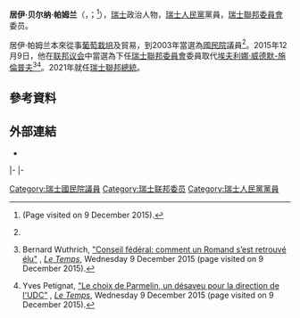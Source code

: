 {{请求翻译|time=2016-05-05T01:42:07+00:00}}
{{noteTA
|G1=瑞士地名
|1 = zh-cn:主席;zh-hk:主席;zh-tw:總統;zh-sg:总统;zh-mo:主席;
}}
{{Infobox Officeholder
|name             = 居伊·帕姆兰
|native_name      = Guy Parmelin
|native_name_lang = fr
|image            = Guy Parmelin (2022).jpg
|caption          = 居伊·帕姆兰，2022年
|office           = [[瑞士聯邦總統|瑞士聯邦總統]]
|term_start       = 2021年1月1日
|termend          = 2021年12月31日
|vicepresident    = [[伊尼亚齐奥·卡西斯|伊尼亚齐奥·卡西斯]]
|chancellor       = 
|predecessor      = [[西莫內塔·索馬魯加|西莫內塔·索馬魯加]]
|successor        = [[伊尼亚齐奥·卡西斯|伊尼亚齐奥·卡西斯]]
|office1          = [[瑞士聯邦委員會|瑞士聯邦副總統]]
|president1       = [[西莫內塔·索馬魯加|西莫內塔·索馬魯加]]
|term_start1      = 2020年1月1日
|term_end1        = 2020年12月31日
|predecessor1     = [[西莫內塔·索馬魯加|西莫內塔·索馬魯加]]
|successor1      = [[伊尼亚齐奥·卡西斯|伊尼亚齐奥·卡西斯]]
|office2         = {{le|瑞士联邦防卫、公民保护与体育部|Federal Department of Defence, Civil Protection and Sports|联邦防卫、公民保护与体育部}}部长
|term_start2     = 2016年1月1日
|term_end2       = 2018年12月31日
|predecessor2    = [[于利·毛雷爾|于利·毛雷爾]]
|successor2      = [[维奥拉·阿姆赫德|维奥拉·阿姆赫德]]
|office3        = [[瑞士联邦经济事务部|瑞士联邦经济事务部]]部长
|term_start3    = 2019年1月1日
|term_end3      = 
|predecessor3   = [[多麗絲·洛伊特哈德|多麗絲·洛伊特哈德]]
|successor3     = 
|office4        = {{le|瑞士聯邦委員會委員列表|List of members of the Swiss Federal Council|瑞士聯邦委員會委員}}
|term_start4    = 2016年1月1日
|term_end4      = 
|predecessor4   = [[埃夫利娜·威德默-施倫普夫|埃夫利娜·威德默-施倫普夫]]
|successor4     = 
|birth_date     = {{birth date and age|1959|11|9|df=y}}
|birth_place    = {{CHE}}[[沃州|沃州]][[比尔桑|比尔桑]]
|death_date     = 
|death_place    = 
|party          = [[瑞士人民黨|瑞士人民黨]]
|spouse         = 
|children       = 
|alma_mater     = 
|religion       = 
|signature      = 
}}

'''居伊·贝尔纳·帕姆兰'''（{{lang-fr|Guy Bernard Parmelin}}，{{IPA-fr|ɡi bɛʁnaʁ paʁməlɛ̃}}；{{bd|1959年|11月9日}}<ref name=Parliament>{{fr}} {{Parliament.ch|1108}} (Page visited on 9 December 2015).</ref>），[[瑞士|瑞士]]政治人物，[[瑞士人民黨|瑞士人民黨]]黨員，[[瑞士聯邦委員會|瑞士聯邦委員會]]委员。

居伊·帕姆兰本來從事[[葡萄栽培|葡萄栽培]]及貿易，到2003年當選為[[國民院_(瑞士)|國民院]]議員<ref name=Parliament/>。2015年12月9日，他在[[联邦议会_(瑞士)|联邦议会]]中當選為下任[[瑞士聯邦委員會|瑞士聯邦委員會]]委員取代[[埃夫利娜·威德默-施倫普夫|埃夫利娜·威德默-施倫普夫]]<ref>{{fr}} Bernard Wuthrich, [http://www.letemps.ch/suisse/2015/12/09/conseil-federal-un-romand-s-retrouve-elu "Conseil fédéral: comment un Romand s’est retrouvé élu"] {{Wayback|url=http://www.letemps.ch/suisse/2015/12/09/conseil-federal-un-romand-s-retrouve-elu |date=20160304113734 }}, ''[[Le_Temps|Le Temps]]'', Wednesday 9 December 2015 (page visited on 9 December 2015).</ref><ref>{{fr}} Yves Petignat, [http://www.letemps.ch/suisse/2015/12/09/choix-parmelin-un-desaveu-direction-udc "Le choix de Parmelin, un désaveu pour la direction de l'UDC"] {{Wayback|url=http://www.letemps.ch/suisse/2015/12/09/choix-parmelin-un-desaveu-direction-udc |date=20160304114044 }}, ''[[Le_Temps|Le Temps]]'', Wednesday 9 December 2015 (page visited on 9 December 2015).</ref>。2021年就任[[瑞士聯邦總統|瑞士聯邦總統]]。

==參考資料==
{{reflist}}

== 外部連結 ==
{{Commons category|Guy Parmelin}}

* {{Parliament.ch|1108}}

{{s-start}}
{{s-off}}
{{s-bef|before=[[埃夫利娜·威德默-施倫普夫|埃夫利娜·威德默-施倫普夫]]}}
{{s-ttl|title={{le|瑞士聯邦委員會委員列表|List of members of the Swiss Federal Council|瑞士聯邦委員會委員}}|years=2016年－}}
{{s-inc|}}
|-
{{s-bef|before=[[於利·毛雷爾|於利·毛雷爾]]}}
{{s-ttl|title={{le|瑞士联邦防卫、公民保护与体育部|Federal Department of Defence, Civil Protection and Sports|联邦防卫、公民保护与体育部}}部长|years=2016年－2018年}}
{{s-aft|after=[[维奥拉·阿姆赫德|维奥拉·阿姆赫德]]}}
|-
{{s-bef|before=[[多麗絲·洛伊特哈爾德|多麗絲·洛伊特哈爾德]]}}
{{s-ttl|title=[[瑞士联邦经济事务部|联邦经济事务部]]部长|years=2019年－}}
{{s-inc|}}
{{s-end}}
{{瑞士聯邦委員}}
{{Authority control}}
{{DEFAULTSORT:Parmelin, Guy}}

[[Category:瑞士國民院議員|Category:瑞士國民院議員]]
[[Category:瑞士联邦委员|Category:瑞士联邦委员]]
[[Category:瑞士人民黨黨員|Category:瑞士人民黨黨員]]